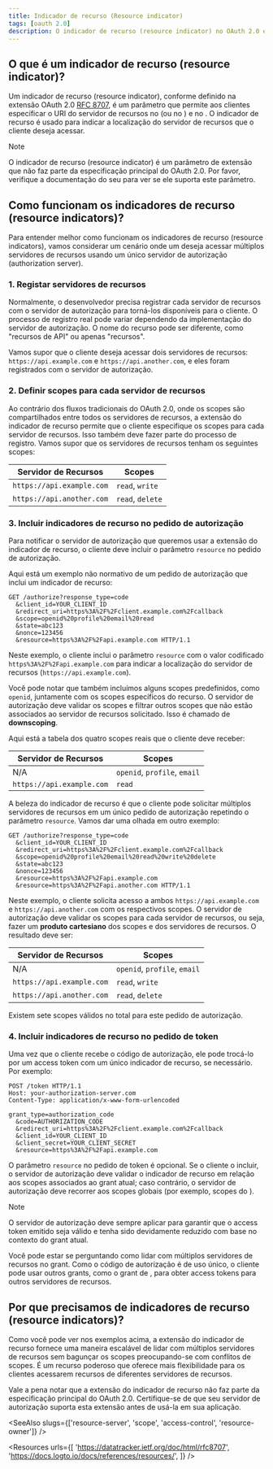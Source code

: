 ```yaml
---
title: Indicador de recurso (Resource indicator)
tags: [oauth 2.0]
description: O indicador de recurso (resource indicator) no OAuth 2.0 é um parâmetro de extensão definido no RFC 8707 que permite aos clientes especificar a localização do servidor de recursos no pedido de autorização (authorization request). Ele fornece uma maneira escalável de lidar com vários servidores de recursos em um único servidor de autorização (authorization server).
---
```


## O que é um indicador de recurso (resource indicator)?

Um indicador de recurso (resource indicator), conforme definido na extensão OAuth 2.0 [RFC 8707](https://datatracker.ietf.org/doc/html/rfc8707), é um parâmetro que permite aos clientes especificar o URI do servidor de recursos no <Ref slug="authorization-request" /> (ou <Ref slug="authentication-request" /> no <Ref slug="openid-connect" />) e no <Ref slug="token-request" />. O indicador de recurso é usado para indicar a localização do servidor de recursos que o cliente deseja acessar.

> [!Note]
> O indicador de recurso (resource indicator) é um parâmetro de extensão que não faz parte da especificação principal do OAuth 2.0. Por favor, verifique a documentação do seu <Ref slug="authorization-server" /> para ver se ele suporta este parâmetro.

## Como funcionam os indicadores de recurso (resource indicators)?

Para entender melhor como funcionam os indicadores de recurso (resource indicators), vamos considerar um cenário onde um <Ref slug="client" /> deseja acessar múltiplos <Ref slug="resource-server">servidores de recursos</Ref> usando um único servidor de autorização (authorization server).

### 1. Registar servidores de recursos

Normalmente, o desenvolvedor precisa registrar cada servidor de recursos com o servidor de autorização para torná-los disponíveis para o cliente. O processo de registro real pode variar dependendo da implementação do servidor de autorização. O nome do recurso pode ser diferente, como "recursos de API" ou apenas "recursos".

Vamos supor que o cliente deseja acessar dois servidores de recursos: `https://api.example.com` e `https://api.another.com`, e eles foram registrados com o servidor de autorização.

### 2. Definir scopes para cada servidor de recursos

Ao contrário dos fluxos tradicionais do OAuth 2.0, onde os <Ref slug="scope">scopes</Ref> são compartilhados entre todos os servidores de recursos, a extensão do indicador de recurso permite que o cliente especifique os scopes para cada servidor de recursos. Isso também deve fazer parte do processo de registro. Vamos supor que os servidores de recursos tenham os seguintes scopes:

| Servidor de Recursos      | Scopes           |
|---------------------------|------------------|
| `https://api.example.com` | `read`, `write`  |
| `https://api.another.com` | `read`, `delete` |

### 3. Incluir indicadores de recurso no pedido de autorização

Para notificar o servidor de autorização que queremos usar a extensão do indicador de recurso, o cliente deve incluir o parâmetro `resource` no pedido de autorização.

Aqui está um exemplo não normativo de um pedido de autorização que inclui um indicador de recurso:

```http
GET /authorize?response_type=code
  &client_id=YOUR_CLIENT_ID
  &redirect_uri=https%3A%2F%2Fclient.example.com%2Fcallback
  &scope=openid%20profile%20email%20read
  &state=abc123
  &nonce=123456
  &resource=https%3A%2F%2Fapi.example.com HTTP/1.1
```

Neste exemplo, o cliente inclui o parâmetro `resource` com o valor codificado `https%3A%2F%2Fapi.example.com` para indicar a localização do servidor de recursos (`https://api.example.com`).

Você pode notar que também incluímos alguns scopes predefinidos, como `openid`, juntamente com os scopes específicos do recurso. O servidor de autorização deve validar os scopes e filtrar outros scopes que não estão associados ao servidor de recursos solicitado. Isso é chamado de **downscoping**.

Aqui está a tabela dos quatro scopes reais que o cliente deve receber:

| Servidor de Recursos      | Scopes                       |
|---------------------------|------------------------------|
| N/A                       | `openid`, `profile`, `email` |
| `https://api.example.com` | `read`                       |

A beleza do indicador de recurso é que o cliente pode solicitar múltiplos servidores de recursos em um único pedido de autorização repetindo o parâmetro `resource`. Vamos dar uma olhada em outro exemplo:

```http
GET /authorize?response_type=code
  &client_id=YOUR_CLIENT_ID
  &redirect_uri=https%3A%2F%2Fclient.example.com%2Fcallback
  &scope=openid%20profile%20email%20read%20write%20delete
  &state=abc123
  &nonce=123456
  &resource=https%3A%2F%2Fapi.example.com
  &resource=https%3A%2F%2Fapi.another.com HTTP/1.1
```

Neste exemplo, o cliente solicita acesso a ambos `https://api.example.com` e `https://api.another.com` com os respectivos scopes. O servidor de autorização deve validar os scopes para cada servidor de recursos, ou seja, fazer um **produto cartesiano** dos scopes e dos servidores de recursos. O resultado deve ser:

| Servidor de Recursos      | Scopes                       |
|---------------------------|------------------------------|
| N/A                       | `openid`, `profile`, `email` |
| `https://api.example.com` | `read`, `write`              |
| `https://api.another.com` | `read`, `delete`             |

Existem sete scopes válidos no total para este pedido de autorização.

### 4. Incluir indicadores de recurso no pedido de token

Uma vez que o cliente recebe o código de autorização, ele pode trocá-lo por um access token com um único indicador de recurso, se necessário. Por exemplo:

```http
POST /token HTTP/1.1
Host: your-authorization-server.com
Content-Type: application/x-www-form-urlencoded

grant_type=authorization_code
  &code=AUTHORIZATION_CODE
  &redirect_uri=https%3A%2F%2Fclient.example.com%2Fcallback
  &client_id=YOUR_CLIENT_ID
  &client_secret=YOUR_CLIENT_SECRET
  &resource=https%3A%2F%2Fapi.example.com
```

O parâmetro `resource` no pedido de token é opcional. Se o cliente o incluir, o servidor de autorização deve validar o indicador de recurso em relação aos scopes associados ao grant atual; caso contrário, o servidor de autorização deve recorrer aos scopes globais (por exemplo, scopes do <Ref slug="openid-connect" />).

> [!Note]
> O servidor de autorização deve sempre aplicar <Ref slug="access-control" /> para garantir que o access token emitido seja válido e tenha sido devidamente reduzido com base no contexto do grant atual.

Você pode estar se perguntando como lidar com múltiplos servidores de recursos no grant. Como o código de autorização é de uso único, o cliente pode usar outros grants, como o grant de <Ref slug="refresh-token" />, para obter access tokens para outros servidores de recursos.

## Por que precisamos de indicadores de recurso (resource indicators)?

Como você pode ver nos exemplos acima, a extensão do indicador de recurso fornece uma maneira escalável de lidar com múltiplos servidores de recursos sem bagunçar os <Ref slug="scope">scopes</Ref> preocupando-se com conflitos de scopes. É um recurso poderoso que oferece mais flexibilidade para os clientes acessarem recursos de diferentes servidores de recursos.

Vale a pena notar que a extensão do indicador de recurso não faz parte da especificação principal do OAuth 2.0. Certifique-se de que seu servidor de autorização suporta esta extensão antes de usá-la em sua aplicação.

<SeeAlso slugs={['resource-server', 'scope', 'access-control', 'resource-owner']} />

<Resources
  urls={[
    'https://datatracker.ietf.org/doc/html/rfc8707',
    'https://docs.logto.io/docs/references/resources/',
  ]}
/>